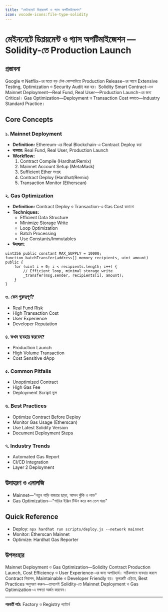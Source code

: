 ```yaml
---
title: "মেইননেটে ডিপ্লয়মেন্ট ও গ্যাস অপটিমাইজেশন"
icon: vscode-icons:file-type-solidity
---
```


# মেইননেটে ডিপ্লয়মেন্ট ও গ্যাস অপটিমাইজেশন — Solidity-তে Production Launch

## প্রস্তাবনা

Google বা Netflix-এর মতো বড় টেক কোম্পানিতে Production Release-এর আগে Extensive Testing, Optimization ও Security Audit করা হয়। Solidity Smart Contract-এও Mainnet Deployment—Real Fund, Real User—Production Launch-এর জন্য Critical। Gas Optimization—Deployment ও Transaction Cost কমাতে—Industry Standard Practice।

## Core Concepts

### ১. Mainnet Deployment
- **Definition:** Ethereum-এর Real Blockchain-এ Contract Deploy করা
- **ব্যবহার:** Real Fund, Real User, Production Launch
- **Workflow:**
    1. Contract Compile (Hardhat/Remix)
    2. Mainnet Account Setup (MetaMask)
    3. Sufficient Ether সংগ্রহ
    4. Contract Deploy (Hardhat/Remix)
    5. Transaction Monitor (Etherscan)

### ২. Gas Optimization
- **Definition:** Contract Deploy ও Transaction-এ Gas Cost কমানো
- **Techniques:**
    - Efficient Data Structure
    - Minimize Storage Write
    - Loop Optimization
    - Batch Processing
    - Use Constants/Immutables
- **উদাহরণ:**
```solidity
uint256 public constant MAX_SUPPLY = 10000;
function batchTransfer(address[] memory recipients, uint amount) public {
    for (uint i = 0; i < recipients.length; i++) {
        // Efficient loop, minimal storage write
        _transfer(msg.sender, recipients[i], amount);
    }
}
```

### ৩. কেন গুরুত্বপূর্ণ?
- Real Fund Risk
- High Transaction Cost
- User Experience
- Developer Reputation

### ৪. কখন ব্যবহার করবেন?
- Production Launch
- High Volume Transaction
- Cost Sensitive dApp

### ৫. Common Pitfalls
- Unoptimized Contract
- High Gas Fee
- Deployment Script ভুল

### ৬. Best Practices
- Optimize Contract Before Deploy
- Monitor Gas Usage (Etherscan)
- Use Latest Solidity Version
- Document Deployment Steps

### ৭. Industry Trends
- Automated Gas Report
- CI/CD Integration
- Layer 2 Deployment

## উদাহরণ ও এনালজি
- Mainnet—"নতুন গাড়ি বাজারে ছাড়া, আসল ঝুঁকি ও লাভ"
- Gas Optimization—"গাড়ির ইঞ্জিন টিউন করে কম তেল খরচ"

## Quick Reference
- Deploy: `npx hardhat run scripts/deploy.js --network mainnet`
- Monitor: Etherscan Mainnet
- Optimize: Hardhat Gas Reporter

## উপসংহার

Mainnet Deployment ও Gas Optimization—Solidity Contract Production Launch, Cost Efficiency ও User Experience-এর জন্য অপরিহার্য। সঠিকভাবে ব্যবহার করলে Contract নিরাপদ, Maintainable ও Developer Friendly হয়। ভুলত্রুটি এড়িয়ে, Best Practices অনুসরণ করুন—তাহলেই Solidity-তে Mainnet Deployment ও Gas Optimization-এ দক্ষতা অর্জন করবেন।

---

**পরবর্তী পাঠ:** Factory ও Registry প্যাটার্ন
